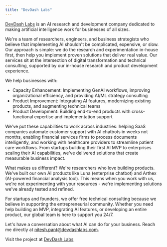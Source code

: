 ```yaml
---
title: "DevDash Labs"
---
```


[DevDash Labs](https://devdashlabs.com/) is an AI research and development company dedicated to making artificial intelligence work for businesses of all sizes.

We're a team of researchers, engineers, and business strategists who believe that implementing AI shouldn't be complicated, expensive, or slow. Our approach is simple: we do the research and experimentation in-house first, then help you implement proven solutions that deliver real value. Our services sit at the intersection of digital transformation and technical consulting, supported by our in-house research and product development experience.

We help businesses with:
- Capacity Enhancement: Implementing GenAI workflows, improving organizational efficiency, and providing AI/ML strategy consulting
- Product Improvement: Integrating AI features, modernizing existing products, and augmenting technical teams
- Product Development: Building end-to-end products with cross-functional expertise and implementation support

We've put these capabilities to work across industries: helping SaaS companies automate customer support with AI chatbots in weeks not months, enabling financial services firms to process documents intelligently, and working with healthcare providers to streamline patient care workflows. From startups building their first AI MVP to enterprises scaling their AI capabilities, we've delivered solutions that create measurable business impact.

What makes us different? We're researchers who love building products. We've built our own AI products like Luna (enterprise chatbot) and Arthex (AI-powered financial analysis tool). This means when you work with us, we're not experimenting with your resources - we're implementing solutions we've already tested and refined.

For startups and founders, we offer free technical consulting because we believe in supporting the entrepreneurial community. Whether you need help building an MVP, integrating AI features, or developing an entire product, our global team is here to support you 24/7.

Let's have a conversation about what AI can do for your business. Reach me directly at nitesh.pant@devdashlabs.com.

Visit the project at [DevDash Labs](https://devdashlabs.com/)
